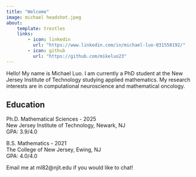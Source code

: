 ```yaml
---
title: "Welcome"
image: michael headshot.jpeg
about:
    template: trestles
    links:
        - icon: linkedin
          url: "https://www.linkedin.com/in/michael-luo-031558192/"
        - icon: github
          url: "https://github.com/mikeluo23"
---
```

Hello! My name is Michael Luo. I am currently a PhD student at the New Jersey Institute of Technology studying applied mathematics. My research interests are in computational neuroscience and mathematical oncology. 

## Education

Ph.D. Mathematical Sciences - 2025  
New Jersey Institute of Technology, Newark, NJ  
GPA: 3.9/4.0

B.S. Mathematics - 2021  
The College of New Jersey, Ewing, NJ  
GPA: 4.0/4.0

Email me at ml82@njit.edu if you would like to chat!

